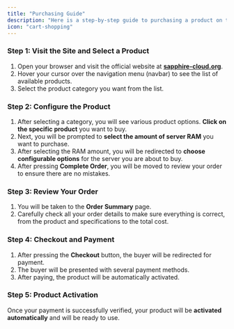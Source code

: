 ```yaml
---
title: "Purchasing Guide"
description: "Here is a step-by-step guide to purchasing a product on the SapphireCloud website."
icon: "cart-shopping"
---
```


### **Step 1: Visit the Site and Select a Product**

1. Open your browser and visit the official website at [**sapphire-cloud.org**](https://sapphire-cloud.org).
2. Hover your cursor over the navigation menu (navbar) to see the list of available products.
3. Select the product category you want from the list.

### **Step 2: Configure the Product**

1. After selecting a category, you will see various product options. **Click on the specific product** you want to buy.
2. Next, you will be prompted to **select the amount of server RAM** you want to purchase.
3. After selecting the RAM amount, you will be redirected to **choose configurable options** for the server you are about to buy.
4. After pressing **Complete Order**, you will be moved to review your order to ensure there are no mistakes.

### **Step 3: Review Your Order**

1. You will be taken to the **Order Summary** page.
2. Carefully check all your order details to make sure everything is correct, from the product and specifications to the total cost.

### **Step 4: Checkout and Payment**

1. After pressing the **Checkout** button, the buyer will be redirected for payment.
2. The buyer will be presented with several payment methods.
3. After paying, the product will be automatically activated.

### **Step 5: Product Activation**

Once your payment is successfully verified, your product will be **activated automatically** and will be ready to use.